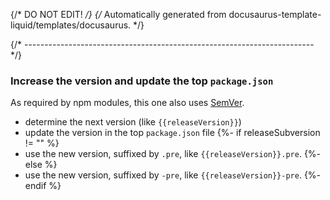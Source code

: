 {/* DO NOT EDIT! */}
{/* Automatically generated from docusaurus-template-liquid/templates/docusaurus. */}

{/* ------------------------------------------------------------------------ */}

### Increase the version and update the top `package.json`

As required by npm modules, this one also uses [SemVer](https://semver.org).

- determine the next version (like <code>{{releaseVersion}}</code>)
- update the version in the top `package.json` file
{%- if releaseSubversion != "" %}
- use the new version, suffixed by `.pre`,
like <code>{{releaseVersion}}.pre</code>.
{%- else %}
- use the new version, suffixed by `-pre`,
like <code>{{releaseVersion}}-pre</code>.
{%- endif %}
